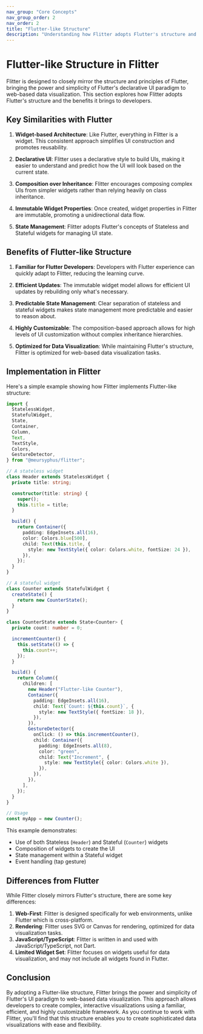 ```yaml
---
nav_group: "Core Concepts"
nav_group_order: 2
nav_order: 2
title: "Flutter-like Structure"
description: "Understanding how Flitter adopts Flutter's structure and the benefits it brings to web-based data visualization"
---
```


# Flutter-like Structure in Flitter

Flitter is designed to closely mirror the structure and principles of Flutter, bringing the power and simplicity of Flutter's declarative UI paradigm to web-based data visualization. This section explores how Flitter adopts Flutter's structure and the benefits it brings to developers.

## Key Similarities with Flutter

1. **Widget-based Architecture**: Like Flutter, everything in Flitter is a widget. This consistent approach simplifies UI construction and promotes reusability.

2. **Declarative UI**: Flitter uses a declarative style to build UIs, making it easier to understand and predict how the UI will look based on the current state.

3. **Composition over Inheritance**: Flitter encourages composing complex UIs from simpler widgets rather than relying heavily on class inheritance.

4. **Immutable Widget Properties**: Once created, widget properties in Flitter are immutable, promoting a unidirectional data flow.

5. **State Management**: Flitter adopts Flutter's concepts of Stateless and Stateful widgets for managing UI state.

## Benefits of Flutter-like Structure

1. **Familiar for Flutter Developers**: Developers with Flutter experience can quickly adapt to Flitter, reducing the learning curve.

2. **Efficient Updates**: The immutable widget model allows for efficient UI updates by rebuilding only what's necessary.

3. **Predictable State Management**: Clear separation of stateless and stateful widgets makes state management more predictable and easier to reason about.

4. **Highly Customizable**: The composition-based approach allows for high levels of UI customization without complex inheritance hierarchies.

5. **Optimized for Data Visualization**: While maintaining Flutter's structure, Flitter is optimized for web-based data visualization tasks.

## Implementation in Flitter

Here's a simple example showing how Flitter implements Flutter-like structure:

```typescript
import {
  StatelessWidget,
  StatefulWidget,
  State,
  Container,
  Column,
  Text,
  TextStyle,
  Colors,
  GestureDetector,
} from "@meursyphus/flitter";

// A stateless widget
class Header extends StatelessWidget {
  private title: string;

  constructor(title: string) {
    super();
    this.title = title;
  }

  build() {
    return Container({
      padding: EdgeInsets.all(16),
      color: Colors.blue[500],
      child: Text(this.title, {
        style: new TextStyle({ color: Colors.white, fontSize: 24 }),
      }),
    });
  }
}

// A stateful widget
class Counter extends StatefulWidget {
  createState() {
    return new CounterState();
  }
}

class CounterState extends State<Counter> {
  private count: number = 0;

  incrementCounter() {
    this.setState(() => {
      this.count++;
    });
  }

  build() {
    return Column({
      children: [
        new Header("Flutter-like Counter"),
        Container({
          padding: EdgeInsets.all(16),
          child: Text(`Count: ${this.count}`, {
            style: new TextStyle({ fontSize: 18 }),
          }),
        }),
        GestureDetector({
          onClick: () => this.incrementCounter(),
          child: Container({
            padding: EdgeInsets.all(8),
            color: "green",
            child: Text("Increment", {
              style: new TextStyle({ color: Colors.white }),
            }),
          }),
        }),
      ],
    });
  }
}

// Usage
const myApp = new Counter();
```

This example demonstrates:

- Use of both Stateless (`Header`) and Stateful (`Counter`) widgets
- Composition of widgets to create the UI
- State management within a Stateful widget
- Event handling (tap gesture)

## Differences from Flutter

While Flitter closely mirrors Flutter's structure, there are some key differences:

1. **Web-First**: Flitter is designed specifically for web environments, unlike Flutter which is cross-platform.
2. **Rendering**: Flitter uses SVG or Canvas for rendering, optimized for data visualization tasks.
3. **JavaScript/TypeScript**: Flitter is written in and used with JavaScript/TypeScript, not Dart.
4. **Limited Widget Set**: Flitter focuses on widgets useful for data visualization, and may not include all widgets found in Flutter.

## Conclusion

By adopting a Flutter-like structure, Flitter brings the power and simplicity of Flutter's UI paradigm to web-based data visualization. This approach allows developers to create complex, interactive visualizations using a familiar, efficient, and highly customizable framework. As you continue to work with Flitter, you'll find that this structure enables you to create sophisticated data visualizations with ease and flexibility.
